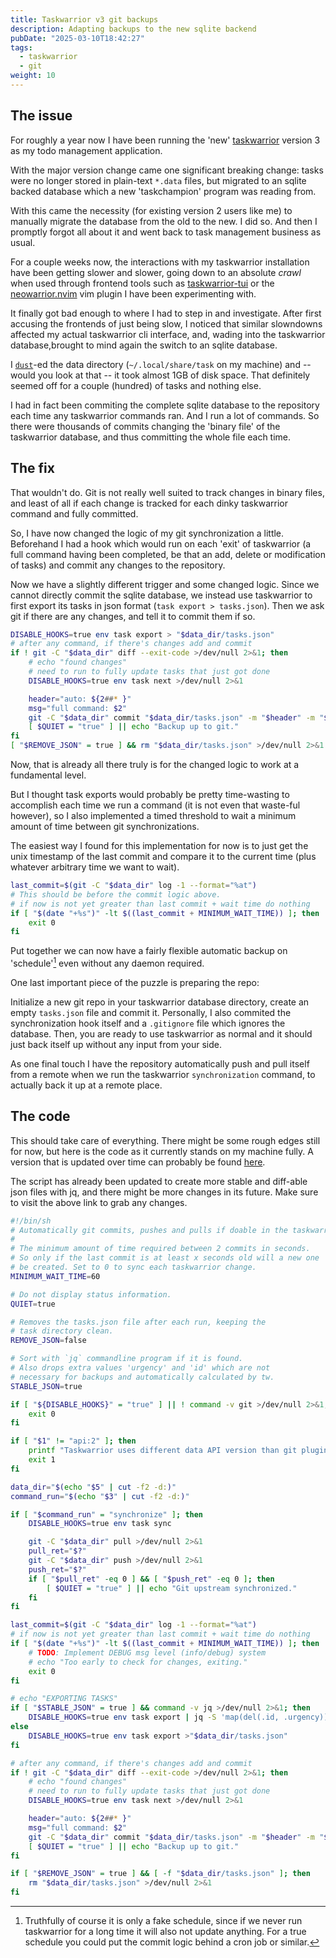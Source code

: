 ```yaml
---
title: Taskwarrior v3 git backups
description: Adapting backups to the new sqlite backend
pubDate: "2025-03-10T18:42:27"
tags:
  - taskwarrior
  - git
weight: 10
---
```


## The issue

For roughly a year now I have been running the 'new' [taskwarrior](https://taskwarrior.org) version 3 as my todo management application.

With the major version change came one significant breaking change:
tasks were no longer stored in plain-text `*.data` files, but migrated to an sqlite backed database which a new 'taskchampion' program was reading from.

With this came the necessity (for existing version 2 users like me) to manually migrate the database from the old to the new.
I did so.
And then I promptly forgot all about it and went back to task management business as usual.

For a couple weeks now, the interactions with my taskwarrior installation have been getting slower and slower,
going down to an absolute _crawl_ when used through frontend tools such as [taskwarrior-tui](https://github.com/kdheepak/taskwarrior-tui) or the [neowarrior.nvim](https://github.com/duckdm/neowarrior.nvim) vim plugin I have been experimenting with.

It finally got bad enough to where I had to step in and investigate.
After first accusing the frontends of just being slow, I noticed that similar slowndowns affected my actual taskwarrior cli interface,
and, wading into the taskwarrior database,brought to mind again the switch to an sqlite database.

I [`dust`](https://github.com/bootandy/dust)-ed the data directory (`~/.local/share/task` on my machine) and -- would you look at that --
it took almost 1GB of disk space.
That definitely seemed off for a couple (hundred) of tasks and nothing else.

I had in fact been commiting the complete sqlite database to the repository each time any taskwarrior commands ran.
And I run a lot of commands.
So there were thousands of commits changing the 'binary file' of the taskwarrior database,
and thus committing the whole file each time.

## The fix

That wouldn't do.
Git is not really well suited to track changes in binary files,
and least of all if each change is tracked for each dinky taskwarrior command and fully committed.

So, I have now changed the logic of my git synchronization a little.
Beforehand I had a hook which would run on each 'exit' of taskwarrior
(a full command having been completed, be that an add, delete or modification of tasks)
and commit any changes to the repository.

Now we have a slightly different trigger and some changed logic.
Since we cannot directly commit the sqlite database, we instead use taskwarrior to first export its tasks in json format
(`task export > tasks.json`).
Then we ask git if there are any changes, and tell it to commit them if so.

```sh
DISABLE_HOOKS=true env task export > "$data_dir/tasks.json"
# after any command, if there's changes add and commit
if ! git -C "$data_dir" diff --exit-code >/dev/null 2>&1; then
    # echo "found changes"
    # need to run to fully update tasks that just got done
    DISABLE_HOOKS=true env task next >/dev/null 2>&1

    header="auto: ${2##* }"
    msg="full command: $2"
    git -C "$data_dir" commit "$data_dir/tasks.json" -m "$header" -m "$msg" --no-gpg-sign >/dev/null 2>&1
    [ $QUIET = "true" ] || echo "Backup up to git."
fi
[ "$REMOVE_JSON" = true ] && rm "$data_dir/tasks.json" >/dev/null 2>&1
```

Now, that is already all there truly is for the changed logic to work at a fundamental level.

But I thought task exports would probably be pretty time-wasting to accomplish each time we run a command (it is not even that waste-ful however),
so I also implemented a timed threshold to wait a minimum amount of time between git synchronizations.

The easiest way I found for this implementation for now is to just get the unix timestamp of the last commit
and compare it to the current time (plus whatever arbitrary time we want to wait).

```sh
last_commit=$(git -C "$data_dir" log -1 --format="%at")
# This should be before the commit logic above.
# if now is not yet greater than last commit + wait time do nothing
if [ "$(date "+%s")" -lt $((last_commit + MINIMUM_WAIT_TIME)) ]; then
    exit 0
fi
```

Put together we can now have a fairly flexible automatic backup on 'schedule'[^sched] even without any daemon required.

One last important piece of the puzzle is preparing the repo:

Initialize a new git repo in your taskwarrior database directory, create an empty `tasks.json` file and commit it.
Personally, I also commited the synchronization hook itself and a `.gitignore` file which ignores the database.
Then, you are ready to use taskwarrior as normal and it should just back itself up without any input from your side.

As one final touch I have the repository automatically push and pull itself from a remote when we run the taskwarrior `synchronization` command,
to actually back it up at a remote place.

## The code

This should take care of everything.
There might be some rough edges still for now, but here is the code as it currently stands on my machine fully.
A version that is updated over time can probably be found [here](https://git.martyoeh.me/Marty/dotfiles/src/branch/main/office/.local/share/task/hooks/on-exit.git-backup).

<Aside variant="tip">The script has already been updated to create more stable and diff-able json files with jq, and there might be more changes in its future. Make sure to visit the above link to grab any changes.</Aside>

```sh
#!/bin/sh
# Automatically git commits, pushes and pulls if doable in the taskwarrior data directory
#
# The minimum amount of time required between 2 commits in seconds.
# So only if the last commit is at least x seconds old will a new one
# be created. Set to 0 to sync each taskwarrior change.
MINIMUM_WAIT_TIME=60

# Do not display status information.
QUIET=true

# Removes the tasks.json file after each run, keeping the
# task directory clean.
REMOVE_JSON=false

# Sort with `jq` commandline program if it is found.
# Also drops extra values 'urgency' and 'id' which are not
# necessary for backups and automatically calculated by tw.
STABLE_JSON=true

if [ "${DISABLE_HOOKS}" = "true" ] || ! command -v git >/dev/null 2>&1; then
    exit 0
fi

if [ "$1" != "api:2" ]; then
    printf "Taskwarrior uses different data API version than git plugin. Aborting!" 1>&2
    exit 1
fi

data_dir="$(echo "$5" | cut -f2 -d:)"
command_run="$(echo "$3" | cut -f2 -d:)"

if [ "$command_run" = "synchronize" ]; then
    DISABLE_HOOKS=true env task sync

    git -C "$data_dir" pull >/dev/null 2>&1
    pull_ret="$?"
    git -C "$data_dir" push >/dev/null 2>&1
    push_ret="$?"
    if [ "$pull_ret" -eq 0 ] && [ "$push_ret" -eq 0 ]; then
        [ $QUIET = "true" ] || echo "Git upstream synchronized."
    fi
fi

last_commit=$(git -C "$data_dir" log -1 --format="%at")
# if now is not yet greater than last commit + wait time do nothing
if [ "$(date "+%s")" -lt $((last_commit + MINIMUM_WAIT_TIME)) ]; then
    # TODO: Implement DEBUG msg level (info/debug) system
    # echo "Too early to check for changes, exiting."
    exit 0
fi

# echo "EXPORTING TASKS"
if [ "$STABLE_JSON" = true ] && command -v jq >/dev/null 2>&1; then
    DISABLE_HOOKS=true env task export | jq -S 'map(del(.id, .urgency)) | sort_by(.entry, .modified) | reverse' >"$data_dir/tasks.json"
else
    DISABLE_HOOKS=true env task export >"$data_dir/tasks.json"
fi

# after any command, if there's changes add and commit
if ! git -C "$data_dir" diff --exit-code >/dev/null 2>&1; then
    # echo "found changes"
    # need to run to fully update tasks that just got done
    DISABLE_HOOKS=true env task next >/dev/null 2>&1

    header="auto: ${2##* }"
    msg="full command: $2"
    git -C "$data_dir" commit "$data_dir/tasks.json" -m "$header" -m "$msg" --no-gpg-sign >/dev/null 2>&1
    [ $QUIET = "true" ] || echo "Backup up to git."
fi

if [ "$REMOVE_JSON" = true ] && [ -f "$data_dir/tasks.json" ]; then
    rm "$data_dir/tasks.json" >/dev/null 2>&1
fi
```

[^sched]: Truthfully of course it is only a fake schedule, since if we never run taskwarrior for a long time it will also not update anything.
    For a true schedule you could put the commit logic behind a cron job or similar.
